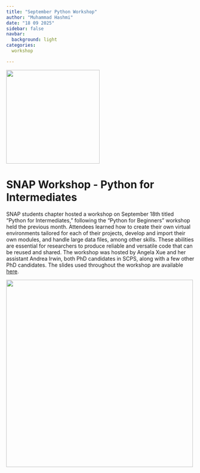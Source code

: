 ```yaml
---
title: "September Python Workshop"
author: "Muhammad Hashmi"
date: "18 09 2025"
sidebar: false
navbar:
  background: light
categories:
  workshop

---
```


![](python.png){height=250 fig-align="center"}

<h1>SNAP Workshop - Python for Intermediates</h1>

SNAP students chapter hosted a workshop on September 18th titled "Python for Intermediates," following the "Python for Beginners" workshop held the previous month. Attendees learned how to create their own virtual environments tailored for each of their projects, develop and import their own modules, and handle large data files, among other skills. These abilities are essential for researchers to produce reliable and versatile code that can be reused and shared. The workshop was hosted by Angela Xue and her assistant Andrea Irwin, both PhD candidates in SCPS, along with a few other PhD candidates.
The slides used throughout the workshop are available [here](Python_for_Intermediates.pdf).





![](python_workshop.png){height=500 fig-align="center"}

